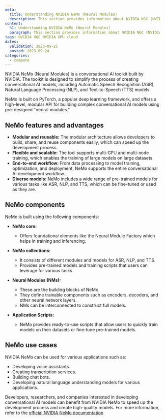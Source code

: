 ```yaml
---
meta:
  title: Understanding NVIDIA NeMo (Neural Modules)
  description: This section provides information about NVIDIA NGC (NVIDIA GPU Cloud) on Scaleway
content:
  h1: Understanding NVIDIA NeMo (Neural Modules)
  paragraph: This section provides information about NVIDIA NGC (NVIDIA GPU Cloud) on Scaleway
tags: NVIDIA NGC NVIDIA GPU cloud
dates:
  validation: 2023-09-25
  posted: 2023-09-24
categories:
  - compute
---
```



NVIDIA NeMo (Neural Modules) is a conversational AI toolkit built by NVIDIA. The toolkit is designed to simplify the process of creating conversational AI models, including Automatic Speech Recognition (ASR), Natural Language Processing (NLP), and Text-to-Speech (TTS) models.

NeMo is built on PyTorch, a popular deep learning framework, and offers a high-level, modular API for building complex conversational AI models using pre-designed "neural modules."

## NeMo features and advantages

* **Modular and reusable:** The modular architecture allows developers to build, share, and reuse components easily, which can speed up the development process.
* **Flexible and scalable:** The tool supports multi-GPU and multi-node training, which enables the training of large models on large datasets.
* **End-to-end workflow:** From data processing to model training, optimization, and deployment, NeMo supports the entire conversational AI development workflow.
* **Diverse models:** NeMo includes a wide range of pre-trained models for various tasks like ASR, NLP, and TTS, which can be fine-tuned or used as they are.

## NeMo components

NeMo is built using the following components:

* **NeMo core:**
   - Offers foundational elements like the Neural Module Factory which helps in training and inferencing.

* **NeMo collections:**
   - It consists of different modules and models for ASR, NLP, and TTS.
   - Provides pre-trained models and training scripts that users can leverage for various tasks.

* **Neural Modules (NMs):**
   - These are the building blocks of NeMo.
   - They define trainable components such as encoders, decoders, and other neural network layers.
   - NMs can be interconnected to construct full models.

* **Application Scripts:**
   - NeMo provides ready-to-use scripts that allow users to quickly train models on their datasets or fine-tune pre-trained models.

## NeMo use cases

NVIDIA NeMo can be used for various applications such as:
   - Developing voice assistants.
   - Creating transcription services.
   - Building chat bots.
   - Developing natural language understanding models for various applications.

Developers, researchers, and companies interested in developing conversational AI models can benefit from NVIDIA NeMo to speed up the development process and create high-quality models. For more information, refer to the [official NVIDIA NeMo documentation](https://docs.nvidia.com/deeplearning/nemo/user-guide/docs/en/stable/index.html).